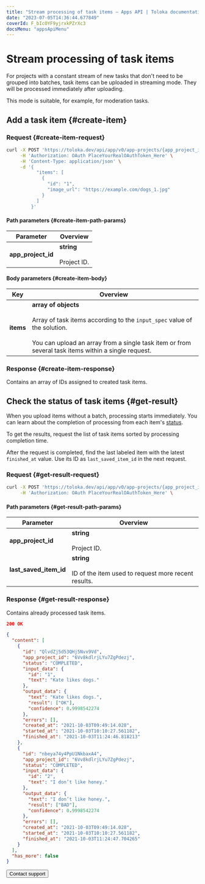 ```yaml
---
title: "Stream processing of task items — Apps API | Toloka documentation"
date: "2023-07-05T14:36:44.677849"
coverId: F_bIcOYF9yjrxkPZrXc3
docsMenu: "appsApiMenu"
---
```


# Stream processing of task items

For projects with a constant stream of new tasks that don't need to be grouped into batches, task items can be uploaded in streaming mode. They will be processed immediately after uploading.

This mode is suitable, for example, for moderation tasks.

## Add a task item {#create-item}

### Request {#create-item-request}

```bash
curl -X POST 'https://toloka.dev/api/app/v0/app-projects/{app_project_id}/items/bulk' \
     -H 'Authorization: OAuth PlaceYourRealOAuthToken_Here' \
     -H 'Content-Type: application/json' \
     -d '{
           "items": [
             {
               "id": "1",
               "image_url": "https://example.com/dogs_1.jpg"
             }
           ]
         }'
```

#### Path parameters {#create-item-path-params}

**Parameter**|**Overview**
----- | -----
**app_project_id**|**string**<br/><br/>Project ID.

#### Body parameters {#create-item-body}

**Key**|**Overview**
----- | -----
**items**|**array of objects**<br/><br/>Array of task items according to the `input_spec` value of the solution.<br/><br/>You can upload an array from a single task item or from several task items within a single request.

### Response {#create-item-response}

Contains an array of IDs assigned to created task items.

## Check the status of task items {#get-result}

<Note mode="note" title="Note">

When you upload items without a batch, processing starts immediately. You can learn about the completion of processing from each item's [status](/docs/apps-api/quickstart-api#check-items).

</Note>

To get the results, request the list of task items sorted by processing completion time.

After the request is completed, find the last labeled item with the latest `finished_at` value. Use its ID as `last_saved_item_id` in the next request.

### Request {#get-result-request}

```bash
curl -X POST 'https://toloka.dev/api/app/v0/app-projects/{app_project_id}/items?sort=finished&after_id={last_saved_item_id}' \
     -H 'Authorization: OAuth PlaceYourRealOAuthToken_Here' \
```

#### Path parameters {#get-result-path-params}

**Parameter**|**Overview**
----- | -----
**app_project_id**|**string**<br/><br/>Project ID.
**last_saved_item_id**|**string**<br/><br/>ID of the item used to request more recent results.

### Response {#get-result-response}

Contains already processed task items.

```json
200 OK

{
  "content": [
    {
      "id": "QlvdZj5d53QHj5Nvx9Vd",
      "app_project_id": "6Vv8kdlrjLYu7ZgPdezj",
      "status": "COMPLETED",
      "input_data": {
        "id": "1",
        "text": "Kate likes dogs."
      },
      "output_data": {
        "text": "Kate likes dogs.",
        "result": ["OK"],
        "confidence": 0.9998542274
      },
      "errors": [],
      "created_at": "2021-10-03T09:49:14.028",
      "started_at": "2021-10-03T10:10:27.561182",
      "finished_at": "2021-10-03T11:24:46.818213"
    },
    {
      "id": "nbeya74y4PpU1NkbaxA4",
      "app_project_id": "6Vv8kdlrjLYu7ZgPdezj",
      "status": "COMPLETED",
      "input_data": {
        "id": "2",
        "text": "I don’t like honey."
      },
      "output_data": {
        "text": "I don’t like honey.",
        "result": ["BAD"],
        "confidence": 0.9998542274
      },
      "errors": [],
      "created_at": "2021-10-03T09:49:14.028",
      "started_at": "2021-10-03T10:10:27.561182",
      "finished_at": "2021-10-03T11:24:47.704265"
    }
  ],
  "has_more": false
}
```

<Button themeColor="light" view="default" size="l" type="link" url="/docs/guide/troubleshooting/support?form-source=apps-api-streaming-items">Contact support</Button>